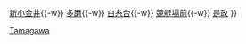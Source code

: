 {{鐵道路線
|模板名稱 = 多摩川線
|名稱 = [[File:SeibuRailway mark.svg|18px|西武鐵道|link=西武鐵道]] <small>[[西武鐵道]]</small> [[多摩川線]] [[File:SeibuTamagawa.svg|18px]]
|代表色 = #ef810f
|車站列表 = [[武藏境站|武藏境]]{{-w}} [[新小金井站|新小金井]]{{-w}} [[多磨站|多磨]]{{-w}} [[白糸台站|白糸台]]{{-w}} [[競艇場前站 (東京都)|競艇場前]]{{-w}} [[是政站|是政]]
}}<noinclude>
[[Category:西武鐵道路線模板|Tamagawa]]
</noinclude>
